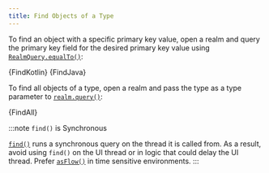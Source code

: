 ```yaml
---
title: Find Objects of a Type
---
```


<Intro />

To find an object with a specific primary key value, open a realm
and query the primary key field for the desired primary key value
using [`RealmQuery.equalTo()`](https://docs.mongodb.com/realm/sdk/java/api/io/realm/RealmQuery/#equalto):

<Tabs groupId="java-sdk-languages">
    <TabItem value="kotlin" label="Kotlin">
        <CodeBlock language="kotlin">{FindKotlin}</CodeBlock>
    </TabItem>
    <TabItem value="java" label="Java">
        <CodeBlock language="java">{FindJava}</CodeBlock>
    </TabItem>
</Tabs>

To find all objects of a type, open a realm
and pass the type as a type parameter to [`realm.query()`](https://docs.mongodb.com/realm-sdks/kotlin/latest/library-base/-realm%20-kotlin%20-multiplatform%20-s-d-k/io.realm.query/-realm-query/query.html):

<CodeBlock language="kotlin">{FindAll}</CodeBlock>

:::note `find()` is Synchronous

[`find()`](https://docs.mongodb.com/realm-sdks/kotlin/latest/library-base/-realm%20-kotlin%20-multiplatform%20-s-d-k/io.realm.query/find.html)
runs a synchronous query on the thread it is called from.
As a result, avoid using `find()` on the UI thread or in
logic that could delay the UI thread. Prefer [`asFlow()`](https://docs.mongodb.com/realm-sdks/kotlin/latest/library-base/-realm%20-kotlin%20-multiplatform%20-s-d-k/io.realm.query/-realm-element-query/as-flow.html)
in time sensitive environments.
:::
